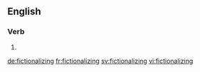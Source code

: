 ==English==

===Verb===
{{head|en|present participle}}

# {{present participle of|fictionalize|lang=en|nocat=1}}

[[de:fictionalizing]]
[[fr:fictionalizing]]
[[sv:fictionalizing]]
[[vi:fictionalizing]]